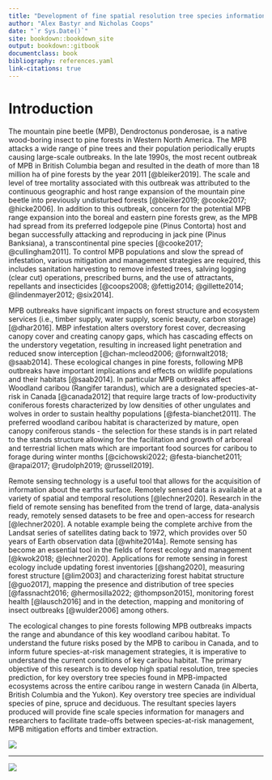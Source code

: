 ```yaml
---
title: "Development of fine spatial resolution tree species information for MPB-impacted ecosystems for Species-at-Risk habitat assessment"
author: "Alex Bastyr and Nicholas Coops"
date: "`r Sys.Date()`"
site: bookdown::bookdown_site
output: bookdown::gitbook
documentclass: book
bibliography: references.yaml
link-citations: true
---
```


# Introduction {#sec-introduction}

The mountain pine beetle (MPB), Dendroctonus ponderosae, is a native wood-boring insect to pine forests in Western North America. The MPB attacks a wide range of pine trees and their population periodically erupts causing large-scale outbreaks. In the late 1990s, the most recent outbreak of MPB in British Columbia began and resulted in the death of more than 18 million ha of pine forests by the year 2011 [@bleiker2019]. The scale and level of tree mortality associated with this outbreak was attributed to the continuous geographic and host range expansion of the mountain pine beetle into previously undisturbed forests [@bleiker2019; @cooke2017; @hicke2006]. In addition to this outbreak, concern for the potential MPB range expansion into the boreal and eastern pine forests grew, as the MPB had spread from its preferred lodgepole pine (Pinus Contorta) host and began successfully attacking and reproducing in jack pine (Pinus Banksiana), a transcontinental pine species [@cooke2017; @cullingham2011]. To control MPB populations and slow the spread of infestation, various mitigation and management strategies are required, this includes sanitation harvesting to remove infested trees, salving logging (clear cut) operations, prescribed burns, and the use of attractants, repellants and insecticides [@coops2008; @fettig2014; @gillette2014; @lindenmayer2012; @six2014].

MPB outbreaks have significant impacts on forest structure and ecosystem services (i.e., timber supply, water supply, scenic beauty, carbon storage) [@dhar2016]. MBP infestation alters overstory forest cover, decreasing canopy cover and creating canopy gaps, which has cascading effects on the understory vegetation, resulting in increased light penetration and reduced snow interception [@chan-mcleod2006; @fornwalt2018; @saab2014]. These ecological changes in pine forests, following MPB outbreaks have important implications and effects on wildlife populations and their habitats [@saab2014]. In particular MPB outbreaks affect Woodland caribou (Rangifer tarandus), which are a designated species-at-risk in Canada [@canada2012] that require large tracts of low-productivity coniferous forests characterized by low densities of other ungulates and wolves in order to sustain healthy populations [@festa-bianchet2011]. The preferred woodland caribou habitat is characterized by mature, open canopy coniferous stands - the selection for these stands is in part related to the stands structure allowing for the facilitation and growth of arboreal and terrestrial lichen mats which are important food sources for caribou to forage during winter months [@cichowski2022; @festa-bianchet2011; @rapai2017; @rudolph2019; @russell2019].

Remote sensing technology is a useful tool that allows for the acquisition of information about the earths surface. Remotely sensed data is available at a variety of spatial and temporal resolutions [@lechner2020]. Research in the field of remote sensing has benefited from the trend of large, data-analysis ready, remotely sensed datasets to be free and open-access for research [@lechner2020]. A notable example being the complete archive from the Landsat series of satellites dating back to 1972, which provides over 50 years of Earth observation data [@white2014a]. Remote sensing has become an essential tool in the fields of forest ecology and management [@kwok2018; @lechner2020]. Applications for remote sensing in forest ecology include updating forest inventories [@shang2020], measuring forest structure [@lim2003] and characterizing forest habitat structure [@guo2017], mapping the presence and distribution of tree species [@fassnacht2016; @hermosilla2022; @thompson2015], monitoring forest health [@lausch2016] and in the detection, mapping and monitoring of insect outbreaks [@wulder2006] among others.

The ecological changes to pine forests following MPB outbreaks impacts the range and abundance of this key woodland caribou habitat. To understand the future risks posed by the MPB to caribou in Canada, and to inform future species-at-risk management strategies, it is imperative to understand the current conditions of key caribou habitat. The primary objective of this research is to develop high spatial resolution, tree species prediction, for key overstory tree species found in MPB-impacted ecosystems across the entire caribou range in western Canada (in Alberta, British Columbia and the Yukon). Key overstory tree species are individual species of pine, spruce and deciduous. The resultant species layers produced will provide fine scale species information for managers and researchers to facilitate trade-offs between species-at-risk management, MPB mitigation efforts and timber extraction.

![](images/mpb_forest.jpg)

------------------------------------------------------------------------

![](images/FRI_banner.jpg)
